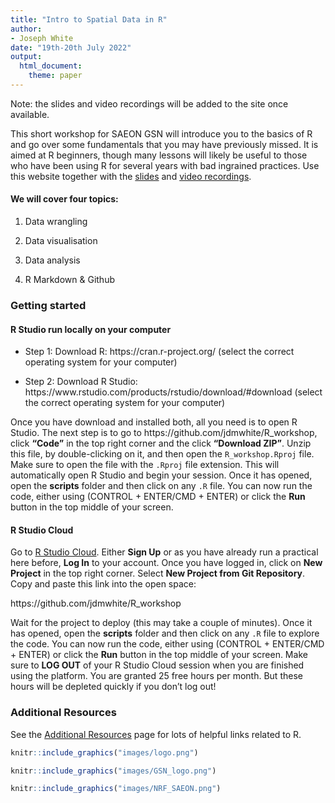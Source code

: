 ```yaml
---
title: "Intro to Spatial Data in R"
author: 
- Joseph White
date: "19th-20th July 2022"
output: 
  html_document:
    theme: paper
---
```


Note: the slides and video recordings will be added to the site once available.

This short workshop for SAEON GSN will introduce you to the basics of R and go over some fundamentals that you may have previously missed. It is aimed at R beginners, though many lessons will likely be useful to those who have been using R for several years with bad ingrained practices. Use this website together with the [slides]() and [video recordings](). 

#### We will cover four topics:

1. Data wrangling

2. Data visualisation

3. Data analysis

4. R Markdown & Github

### Getting started

#### R Studio run locally on your computer

* Step 1: Download R: https://cran.r-project.org/ (select the correct operating system for your computer)

* Step 2: Download R Studio: https://www.rstudio.com/products/rstudio/download/#download (select the correct operating system for your computer)

Once you have download and installed both, all you need is to open R Studio. The next step is to go to https://github.com/jdmwhite/R_workshop, click **"Code"** in the top right corner and the click **"Download ZIP"**. Unzip this file, by double-clicking on it, and then open the `R_workshop.Rproj` file. Make sure to open the file with the `.Rproj` file extension. This will automatically open R Studio and begin your session. Once it has opened, open the **scripts** folder and then click on any `.R` file. You can now run the code, either using (CONTROL + ENTER/CMD + ENTER) or click the **Run** button in the top middle of your screen.

#### R Studio Cloud

Go to [R Studio Cloud](https://rstudio.cloud/). Either **Sign Up** or as you have already run a practical here before, **Log In** to your account. Once you have logged in, click on **New Project** in the top right corner. Select **New Project from Git Repository**. Copy and paste this link into the open space: 

https://github.com/jdmwhite/R_workshop

Wait for the project to deploy (this may take a couple of minutes). Once it has opened, open the **scripts** folder and then click on any `.R` file to explore the code. You can now run the code, either using (CONTROL + ENTER/CMD + ENTER) or click the **Run** button in the top middle of your screen. Make sure to **LOG OUT** of your R Studio Cloud session when you are finished using the platform. You are granted 25 free hours per month. But these hours will be depleted quickly if you don't log out!

### Additional Resources

See the [Additional Resources](https://jdmwhite.github.io/R_Workshop/Resources.html) page for lots of helpful links related to R.

```r
knitr::include_graphics("images/logo.png")
```

```r
knitr::include_graphics("images/GSN_logo.png")
```

```r
knitr::include_graphics("images/NRF_SAEON.png")
```
